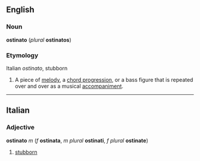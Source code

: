 ==English==
===Noun===
'''ostinato''' (''plural'' '''ostinatos''')

===Etymology===
Italian ''ostinato'', stubborn

#A piece of [[melody]], a [[chord progression]], or a bass figure that is repeated over and over as a musical [[accompaniment]].

----
==Italian==
===Adjective===
'''ostinato''' ''m'' (''f'' '''ostinata''', ''m plural'' '''ostinati''', ''f plural'' '''ostinate''')

#[[stubborn]]